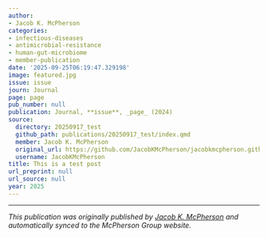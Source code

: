 ```yaml
---
author:
- Jacob K. McPherson
categories:
- infectious-diseases
- antimicrobial-resistance
- human-gut-microbiome
- member-publication
date: '2025-09-25T06:19:47.329198'
image: featured.jpg
issue: issue
journ: Journal
page: page
pub_number: null
publication: Journal, **issue**, _page_ (2024)
source:
  directory: 20250917_test
  github_path: publications/20250917_test/index.qmd
  member: Jacob K. McPherson
  original_url: https://github.com/JacobKMcPherson/jacobkmcpherson.github.io/blob/main/publications/20250917_test/index.qmd
  username: JacobKMcPherson
title: This is a test post
url_preprint: null
url_source: null
year: 2025
---
```




---

*This publication was originally published by [Jacob K. McPherson](https://jacobkmcpherson.github.io) and automatically synced to the McPherson Group website.*